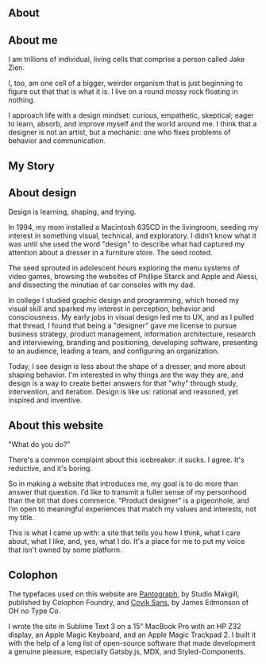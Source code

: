 

<Section class="half-margin-bottom">

# About

<div class="two-up">

<div>

## About me

<p class="bigText">I am trillions of individual, living cells that comprise a person called Jake Zien.</p>

I, too, am one cell of a bigger, weirder organism that is just beginning to figure out that that is what it is. I live on a round mossy rock floating in nothing.

I approach life with a design mindset: curious, empathetic, skeptical; eager to learn, absorb, and improve myself and the world around me. I think that a designer is not an artist, but a mechanic: one who fixes problems of behavior and communication.

</div>
<GatsbyImage image={imageByName(props, 'jakey0', true)} alt="A photo of me as a toddler." />
</div>
</Section>

<Section class="bg1 half-margin-bottom">

## My Story

<Story />

</Section>

<Section class="bg2 half-margin-bottom">

## About design
<p class="bigText">Design is learning, shaping, and trying.</p>

In 1994, my mom installed a Macintosh 635CD in the livingroom, seeding my interest in something visual, technical, and exploratory. I didn’t know what it was until she used the word "design" to describe what had captured my attention about a dresser in a furniture store. The seed rooted.

The seed sprouted in adolescent hours exploring the menu systems of video games, browsing the websites of Phillipe Starck and Apple and Alessi, and dissecting the minutiae of car consoles with my dad.

In college I studied graphic design and programming, which honed my visual skill and sparked my interest in perception, behavior and consciousness. My early jobs in visual design led me to UX, and as I pulled that thread, I found that being a "designer" gave me license to pursue business strategy, product management, information architecture, research and interviewing, branding and positioning, developing software, presenting to an audience, leading a team, and configuring an organization.

Today, I see design is less about the shape of a dresser, and more about shaping behavior. I'm interested in why things are the way they are, and design is a way to create better answers for that "why" through study, intervention, and iteration. Design is like us: rational and reasoned, yet inspired and inventive.

</Section>

<Section class="bg3 half-margin-bottom">

## About this website
<p class="bigText">"What do you do?”</p>

There's a common complaint about this icebreaker: it sucks. I agree. It's reductive, and it's boring. 

So in making a website that introduces me, my goal is to do more than answer that question. I’d like to transmit a fuller sense of my personhood than the bit that does commerce. “Product designer” is a pigeonhole, and I’m open to meaningful experiences that match my values and interests, not my title.

This is what I came up with: a site that tells you how I think, what I care about, what I like, and, yes, what I do. It's a place for me to put my voice that isn't owned by some platform.

</Section>

<Section class="bg4 half-margin-bottom">

## Colophon
The typefaces used on this website are <a href="http://colophon-foundry.org/typefaces/pantograph/" class="pantograph">Pantograph</a>, by Studio Makgill, published by Colophon Foundry, and <a href="https://ohnotype.co/fonts/covik">Covik Sans</a>, by James Edmonson of OH no Type Co.

I wrote the site in Sublime Text 3 on a 15" MacBook Pro with an HP Z32 display, an Apple Magic Keyboard, and an Apple Magic Trackpad 2. I built it with the help of a long list of open-source software that made development a genuine pleasure, especially Gatsby.js, MDX, and Styled-Components.

</Section>